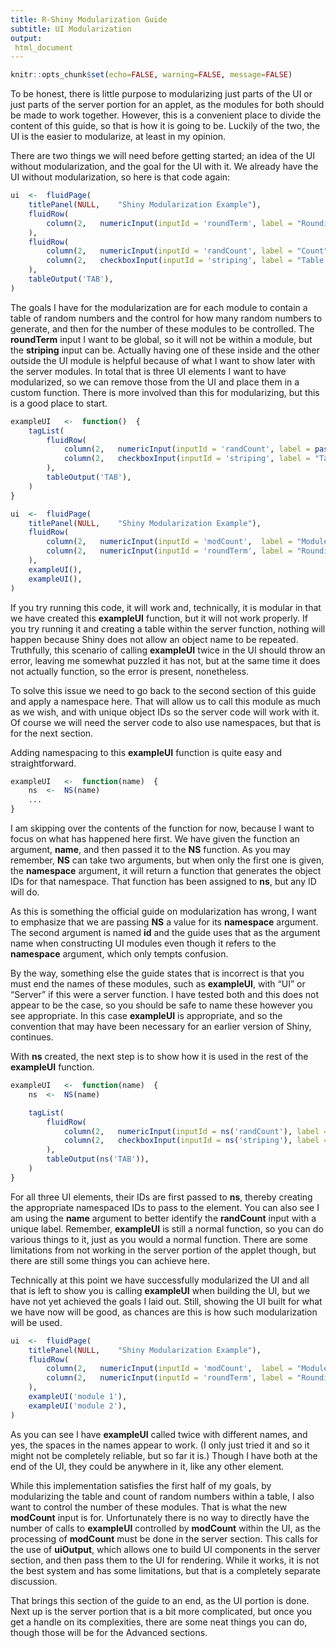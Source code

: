 ---
title: R-Shiny Modularization Guide
subtitle: UI Modularization
output:
 html_document
---
```{r include=FALSE}
knitr::opts_chunk$set(echo=FALSE, warning=FALSE, message=FALSE)
```
To be honest, there is little purpose to modularizing just parts of the UI or just parts of the server portion for an applet, as the modules for both should be made to work together.
However, this is a convenient place to divide the content of this guide, so that is how it is going to be.
Luckily of the two, the UI is the easier to modularize, at least in my opinion.

There are two things we will need before getting started; an idea of the UI without modularization, and the goal for the UI with it.
We already have the UI without modularization, so here is that code again:
```{r echo = TRUE, eval = FALSE}
ui	<-	fluidPage(
	titlePanel(NULL,	"Shiny Modularization Example"),
	fluidRow(
		column(2,	numericInput(inputId = 'roundTerm',	label = "Rounding Term",	value = 2)),
	),
	fluidRow(
		column(2,	numericInput(inputId = 'randCount',	label = "Count",	value = 3,	min = 0)),
		column(2,	checkboxInput(inputId = 'striping',	label = "Table Striping")),
	),
	tableOutput('TAB'),
)
```
The goals I have for the modularization are for each module to contain a table of random numbers and the control for how many random numbers to generate, and then for the number of these modules to be controlled.
The **roundTerm** input I want to be global, so it will not be within a module, but the **striping** input can be.
Actually having one of these inside and the other outside the UI module is helpful because of what I want to show later with the server modules.
In total that is three UI elements I want to have modularized, so we can remove those from the UI and place them in a custom function.
There is more involved than this for modularizing, but this is a good place to start.

```{r echo = TRUE, eval = FALSE}
exampleUI	<-	function()	{
	tagList(
		fluidRow(
			column(2,	numericInput(inputId = 'randCount',	label = paste0("Count ", name),	value = 3,	min = 0)),
			column(2,	checkboxInput(inputId = 'striping',	label = "Table Striping")),
		),
		tableOutput('TAB'),
	)
}

ui	<-	fluidPage(
	titlePanel(NULL,	"Shiny Modularization Example"),
	fluidRow(
		column(2,	numericInput(inputId = 'modCount',	label = "Module Count",	value = 2,	min = 1)),
		column(2,	numericInput(inputId = 'roundTerm',	label = "Rounding Term",	value = 2)),
	),
	exampleUI(),
	exampleUI(),
)
```
If you try running this code, it will work and, technically, it is modular in that we have created this **exampleUI** function, but it will not work properly.
If you try running it and creating a table within the server function, nothing will happen because Shiny does not allow an object name to be repeated.
Truthfully, this scenario of calling **exampleUI** twice in the UI should throw an error, leaving me somewhat puzzled it has not, but at the same time it does not actually function, so the error is present, nonetheless.

To solve this issue we need to go back to the second section of this guide and apply a namespace here.
That will allow us to call this module as much as we wish, and with unique object IDs so the server code will work with it.
Of course we will need the server code to also use namespaces, but that is for the next section.

Adding namespacing to this **exampleUI** function is quite easy and straightforward.

```{r echo = TRUE, eval = FALSE}

exampleUI	<-	function(name)	{
	ns	<-	NS(name)
	...
}
```
I am skipping over the contents of the function for now, because I want to focus on what has happened here first.
We have given the function an argument, **name**, and then passed it to the **NS** function.
As you may remember, **NS** can take two arguments, but when only the first one is given, the **namespace** argument, it will return a function that generates the object IDs for that namespace.
That function has been assigned to **ns**, but any ID will do.

As this is something the official guide on modularization has wrong, I want to emphasize that we are passing **NS** a value for its **namespace** argument.
The second argument is named **id** and the guide uses that as the argument name when constructing UI modules even though it refers to the **namespace** argument, which only tempts confusion.

By the way, something else the guide states that is incorrect is that you must end the names of these modules, such as **exampleUI**, with "UI" or "Server" if this were a server function.
I have tested both and this does not appear to be the case, so you should be safe to name these however you see appropriate.
In this case **exampleUI** is appropriate, and so the convention that may have been necessary for an earlier version of Shiny, continues.

With **ns** created, the next step is to show how it is used in the rest of the **exampleUI** function.

```{r echo = TRUE, eval = FALSE}

exampleUI	<-	function(name)	{
	ns	<-	NS(name)

	tagList(
		fluidRow(
			column(2,	numericInput(inputId = ns('randCount'),	label = paste0("Count ", name),	value = 3,	min = 0)),
			column(2,	checkboxInput(inputId = ns('striping'),	label = "Table Striping")),
		),
		tableOutput(ns('TAB')),
	)
}
```
For all three UI elements, their IDs are first passed to **ns**, thereby creating the appropriate namespaced IDs to pass to the element.
You can also see I am using the **name** argument to better identify the **randCount** input with a unique label.
Remember, **exampleUI** is still a normal function, so you can do various things to it, just as you would a normal function.
There are some limitations from not working in the server portion of the applet though, but there are still some things you can achieve here.

Technically at this point we have successfully modularized the UI and all that is left to show you is calling **exampleUI** when building the UI, but we have not yet achieved the goals I laid out.
Still, showing the UI built for what we have now will be good, as chances are this is how such modularization will be used.

```{r echo = TRUE, eval = FALSE}
ui	<-	fluidPage(
	titlePanel(NULL,	"Shiny Modularization Example"),
	fluidRow(
		column(2,	numericInput(inputId = 'modCount',	label = "Module Count",	value = 2,	min = 1)),
		column(2,	numericInput(inputId = 'roundTerm',	label = "Rounding Term",	value = 2)),
	),
	exampleUI('module 1'),
	exampleUI('module 2'),
)
```
As you can see I have **exampleUI** called twice with different names, and yes, the spaces in the names appear to work.
(I only just tried it and so it might not be completely reliable, but so far it is.) Though I have both at the end of the UI, they could be anywhere in it, like any other element.

While this implementation satisfies the first half of my goals, by modularizing the table and count of random numbers within a table, I also want to control the number of these modules.
That is what the new **modCount** input is for.
Unfortunately there is no way to directly have the number of calls to **exampleUI** controlled by **modCount** within the UI, as the processing of **modCount** must be done in the server section.
This calls for the use of **uiOutput**, which allows one to build UI components in the server section, and then pass them to the UI for rendering.
While it works, it is not the best system and has some limitations, but that is a completely separate discussion.

That brings this section of the guide to an end, as the UI portion is done.
Next up is the server portion that is a bit more complicated, but once you get a handle on its complexities, there are some neat things you can do, though those will be for the Advanced sections.